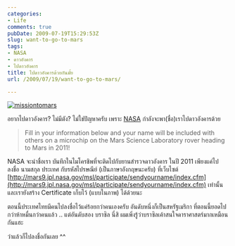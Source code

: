 ```yaml
---
categories:
- Life
comments: true
pubDate: 2009-07-19T15:29:53Z
slug: want-to-go-to-mars
tags:
- NASA
- ดาวอังคาร
- ไปดาวอังคาร
title: ไปดาวอังคารด้วยกันมั้ย
url: /2009/07/19/want-to-go-to-mars/

---
```


[![missiontomars](https://armno.in.th/wp-content/uploads/3f1ab3beedce_D1DD/missiontomars_thumb.jpg)](https://armno.in.th/wp-content/uploads/3f1ab3beedce_D1DD/missiontomars.jpg)



อยากไปดาวอังคาร? ไม่มีตัง? ไม่ใช่ปัญหาครับ เพราะ [NASA](http://www.nasa.gov) กำลังจะพา(ชื่อ)เราไปดาวอังคารด้วย



>
>
> Fill in your information below and your name will be included with others on a microchip on the Mars Science Laboratory rover heading to Mars in 2011!



NASA จะนำชื่อเรา บันทึกในไมโครชิพที่จะติดไปกับยานสำรวจดาวอังคาร ในปี 2011 เพียงแค่ไปลงชื่อ นามสกุล ประเทศ กับรหัสไปรษณีย์ (เป็นภาษาอังกฤษนะครับ) ที่เว็บไซต์ [http://mars9.jpl.nasa.gov/msl/participate/sendyourname/index.cfm](http://mars9.jpl.nasa.gov/msl/participate/sendyourname/index.cfm) เท่านั้น และเรายังสร้าง Certificate เก็บไว้ (แบบในภาพ) ได้ด้วยนะ



ตอนนี้ประเทศไทยมีคนไปลงชื่อไว้แค่ร้อยกว่าคนเองครับ อันดับหนึ่งก็เป็นสหรัฐเมริกา ที่ตอนนี้ยอดไปกว่าห้าหมื่นกว่าคนแล้ว .. แต่อันดับสอง บราซิล นี่สิ ผมเพิ่งรู้ว่าบราซิลเค้าสนใจดาราศาสตร์มากเหมือนกันแฮะ



ว่าแล้วก็ไปลงชื่อกันเลย ^^
